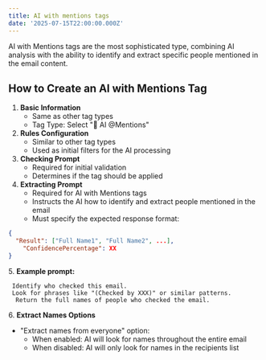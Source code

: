 ```yaml
---
title: AI with mentions tags
date: '2025-07-15T22:00:00.000Z'
---
```


AI with Mentions tags are the most sophisticated type, combining AI analysis with the ability to identify and extract specific people mentioned in the email content.

## How to Create an AI with Mentions Tag

1. **Basic Information**
   * Same as other tag types
   * Tag Type: Select "🤖 AI @Mentions"
2. **Rules Configuration**
   * Similar to other tag types
   * Used as initial filters for the AI processing
3. **Checking Prompt**
   * Required for initial validation
   * Determines if the tag should be applied
4. **Extracting Prompt**
   * Required for AI with Mentions tags
   * Instructs the AI how to identify and extract people mentioned in the email
   * Must specify the expected response format:

```json
{
  "Result": ["Full Name1", "Full Name2", ...],
    "ConfidencePercentage": XX
}
```

5\. **Example prompt:**

```
 Identify who checked this email.
 Look for phrases like "(Checked by XXX)" or similar patterns.
  Return the full names of people who checked the email.
```

6\. **Extract Names Options**

* "Extract names from everyone" option:
  * When enabled: AI will look for names throughout the entire email
  * When disabled: AI will only look for names in the recipients list
